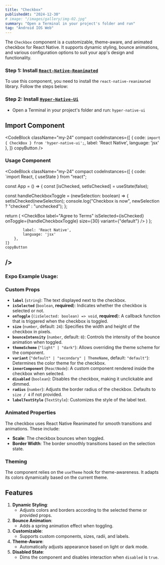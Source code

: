 ```yaml
---
title: "Checkbox"
publishedAt: "2024-12-30"
# image: "/images/gallery/img-02.jpg"
summary: "Open a Terminal in your project's folder and run"
tag: "Android IOS Web"
---
```


The `Checkbox` component is a customizable, theme-aware, and animated checkbox for React Native. It supports dynamic styling, bounce animations, and various configuration options to suit your app's design and functionality.

### Step 1: Install [`React-Native-Reanimated`](https://docs.swmansion.com/react-native-reanimated/docs/fundamentals/getting-started/)

To use this component, you need to install the `react-native-reanimated` library. Follow the steps below:

### Step 2: Install [`Hyper-Native-Ui`](https://www.npmjs.com/package/hyper-native-ui)

* Open a Terminal in your project's folder and run: `hyper-native-ui`

## Import Component

<CodeBlock className="my-24"
    compact
    codeInstances={[
        {
            code: `import { CheckBox } from 'hyper-native-ui';`,
            label: 'React Native',
            language: 'jsx'
        },
    ]}
    copyButton
/>
### Usage Component

<CodeBlock className="my-24"
    compact
    codeInstances={[
        {
            code: `import React, { useState } from "react";

const App = () => {
    const [isChecked, setIsChecked] = useState(false);

  const handleCheckboxToggle = (newSelection: boolean) => {
    setIsChecked(newSelection);
    console.log("Checkbox is now", newSelection ? "checked" : "unchecked");
  };

  return (
    <CheckBox
      label="Agree to Terms"
      isSelected={isChecked}
      onToggle={handleCheckboxToggle}
      size={30}
      variant={"default"}
    />
  )
};

            label: 'React Native',
            language: 'jsx'
        },
    ]}
    copyButton
/>
---
### **Expo Example Usage:**
<div 
data-snack-id="@akashmondal0/checkbox-hyper-native-ui" 
data-snack-platform="web" 
data-snack-preview="true" 
data-snack-theme="dark" 
style={{
  "overflow":"hidden",
  "background":"#0C0D0E",
  "border":"1px solid var(--color-border)",
  "borderRadius":"4px",
  "height":"505px",
  "width":"100%"
}}></div>
<script async src="https://snack.expo.dev/embed.js"></script>

### Custom Props

- **`label`** (`string`): The text displayed next to the checkbox.
- **`isSelected`** (`boolean`, **required**): Indicates whether the checkbox is selected or not.
- **`onToggle`** (`(isSelected: boolean) => void`, **required**): A callback function that is triggered when the checkbox is toggled.
- **`size`** (`number`, default: `24`): Specifies the width and height of the checkbox in pixels.
- **`bounceIntensity`** (`number`, default: `8`): Controls the intensity of the bounce animation when toggled.
- **`themeScheme`** (`"light" | "dark"`): Allows overriding the theme scheme for the component.
- **`variant`** (`"default" | "secondary" | ThemeName`, default: `"default"`): Determines the color theme for the checkbox.
- **`innerComponent`** (`ReactNode`): A custom component rendered inside the checkbox when selected.
- **`disabled`** (`boolean`): Disables the checkbox, making it unclickable and dimmed.
- **`radius`** (`number`): Adjusts the border radius of the checkbox. Defaults to `size / 4` if not provided.
- **`labelTextStyle`** (`TextStyle`): Customizes the style of the label text.

### Animated Properties

The checkbox uses React Native Reanimated for smooth transitions and animations. These include:

- **Scale**: The checkbox bounces when toggled.
- **Border Width**: The border smoothly transitions based on the selection state.

### Theming

The component relies on the `useTheme` hook for theme-awareness. It adapts its colors dynamically based on the current theme.

## Features

1. **Dynamic Styling**:
   - Adjusts colors and borders according to the selected theme or provided props.
2. **Bounce Animation**:
   - Adds a spring animation effect when toggling.
3. **Customizable**:
   - Supports custom components, sizes, radii, and labels.
4. **Theme-Aware**:
   - Automatically adjusts appearance based on light or dark mode.
5. **Disabled State**:
   - Dims the component and disables interaction when `disabled` is `true`.